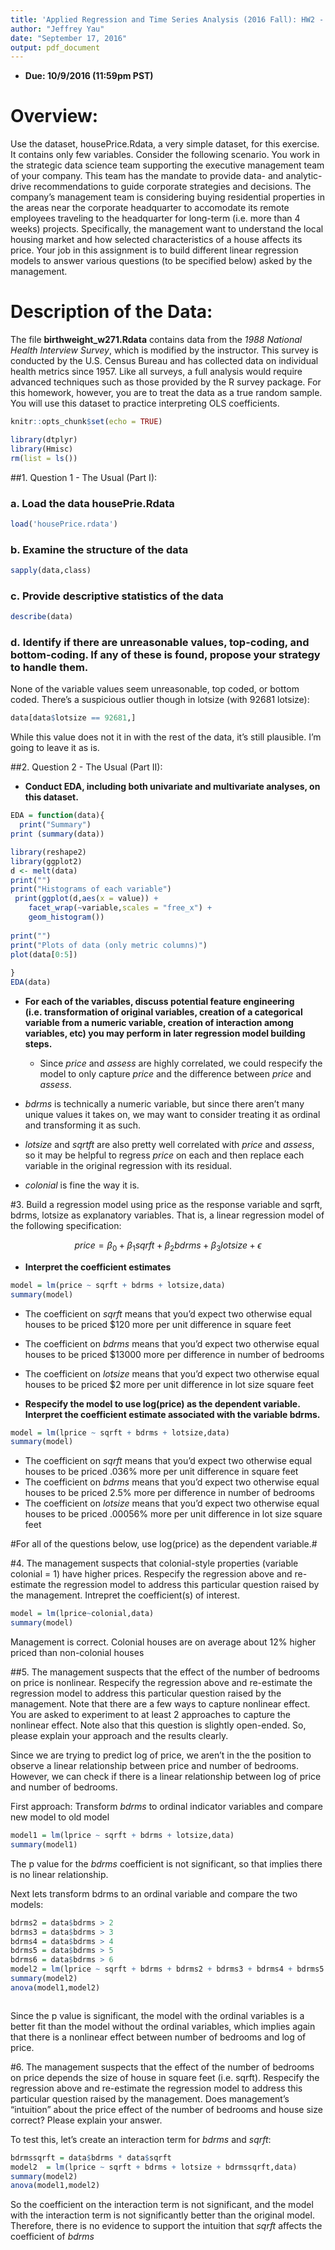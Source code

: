 ```yaml
---
title: 'Applied Regression and Time Series Analysis (2016 Fall): HW2 - Week 4'
author: "Jeffrey Yau"
date: "September 17, 2016"
output: pdf_document
---
```



* $\textbf{Due: 10/9/2016 (11:59pm PST)}$

# Overview:
Use the dataset, housePrice.Rdata, a very simple dataset, for this exercise. It contains only few variables.
Consider the following scenario. You work in the strategic data science team supporting the executive management team of your company. This team has the mandate to provide data- and analytic-drive recommendations to guide corporate strategies and decisions. The company's management team is considering buying residential properties in the areas near the corporate headquarter to accomodate its remote employees traveling to the headquarter for long-term (i.e. more than 4 weeks) projects.
Specifically, the management want to understand the local housing market and how selected characteristics of a house affects its price. Your job in this assignment is to build different linear regression models to answer various questions (to be specified below) asked by the management.

# Description of the Data:
The file $\textbf{birthweight\_w271.Rdata}$ contains data from the $\textit{1988 National Health Interview Survey}$, which is modified by the instructor.  This survey is conducted by the U.S. Census Bureau and has collected data on individual health metrics since 1957.  Like all surveys, a full analysis would require advanced techniques such as those provided by the R survey package.  For this homework, however, you are to treat the data as a true random sample.  You will use this dataset to practice interpreting OLS coefficients.

```r
knitr::opts_chunk$set(echo = TRUE)

library(dtplyr)
library(Hmisc)
rm(list = ls())

```


##1. Question 1 - The Usual (Part I):

### a. Load the data housePrie.Rdata

```r
load('housePrice.rdata')

```

### b. Examine the structure of the data
```r
sapply(data,class)
```

### c. Provide descriptive statistics of the data
```r
describe(data)
```

### d. Identify if there are unreasonable values, top-coding, and bottom-coding. If any of these is found, propose your strategy to handle them.

None of the variable values seem unreasonable, top coded, or bottom coded.  There's a suspicious outlier though in lotsize (with 92681 lotsize):

```r
data[data$lotsize == 92681,]
```

While this value does not it in with the rest of the data, it's still plausible.  I'm going to leave it as is.
 
##2. Question 2 - The Usual (Part II):


  * **Conduct EDA, including both univariate and multivariate analyses, on this dataset.** 

```r
EDA = function(data){
  print("Summary")
print (summary(data))

library(reshape2)
library(ggplot2)
d <- melt(data)
print("")
print("Histograms of each variable")
 print(ggplot(d,aes(x = value)) + 
    facet_wrap(~variable,scales = "free_x") + 
    geom_histogram())
 
print("")
print("Plots of data (only metric columns)")
plot(data[0:5])
 
}
EDA(data)
```


  * **For each of the variables, discuss potential feature engineering (i.e. transformation of original variables, creation of a categorical variable from a numeric variable, creation of interaction among variables, etc) you may perform in later regression model building steps.**
  
    * Since *price* and *assess* are highly correlated, we could respecify the model to only capture *price* and the difference between *price* and *assess*.
  * *bdrms* is technically a numeric variable, but since there aren't many unique values it takes on, we may want to consider treating it as ordinal and transforming it as such.
  * *lotsize* and *sqrtft* are also pretty well correlated with *price* and *assess*, so it may be helpful to regress *price* on each and then replace each variable in the original regression with its residual.
  * *colonial* is fine the way it is.

#3. Build a regression model using price as the response variable and sqrft, bdrms, lotsize as explanatory variables. That is, a linear regression model of the following specification:

$$ price = \beta_0 + \beta_1 sqrft + \beta_2 bdrms + \beta_3 lotsize + \epsilon $$

* **Interpret the coefficient estimates**

```r
model = lm(price ~ sqrft + bdrms + lotsize,data)
summary(model)
```

* The coefficient on *sqrft* means that you'd expect two otherwise equal houses to be priced $120 more per unit difference in square feet
* The coefficient on *bdrms* means that you'd expect two otherwise equal houses to be priced $13000 more per difference in number of bedrooms
* The coefficient on *lotsize* means that you'd expect two otherwise equal houses to be priced $2 more per unit difference in lot size square feet

* **Respecify the model to use log(price) as the dependent variable. Interpret the coefficient estimate associated with the variable bdrms.**

```r
model = lm(lprice ~ sqrft + bdrms + lotsize,data)
summary(model)

```

* The coefficient on *sqrft* means that you'd expect two otherwise equal houses to be priced .036% more per unit difference in square feet
* The coefficient on *bdrms* means that you'd expect two otherwise equal houses to be priced 2.5% more per difference in number of bedrooms
* The coefficient on *lotsize* means that you'd expect two otherwise equal houses to be priced .00056% more per unit difference in lot size square feet

#For all of the questions below, use log(price) as the dependent variable.#

#4. The management suspects that colonial-style properties (variable colonial = 1) have higher prices. Respecify the regression above and re-estimate the regression model to address this particular question raised by the management. Intrepret the coefficient(s) of interest.

```r

model = lm(lprice~colonial,data)
summary(model)

```
 
Management is correct.  Colonial houses are on average about 12% higher priced than non-colonial houses 

##5. The management suspects that the effect of the number of bedrooms on price is nonlinear. Respecify the regression above and re-estimate the regression model to address this particular question raised by the management. Note that there are a few ways to capture nonlinear effect. You are asked to experiment to at least 2 approaches to capture the nonlinear effect. Note also that this question is slightly open-ended. So, please explain your approach and the results clearly.

Since we are trying to predict log of price, we aren't in the the position to observe a linear relationship between price and number of bedrooms.  However, we can check if there is a linear relationship between log of price and number of bedrooms.

First approach: Transform *bdrms* to ordinal indicator variables and compare new model to old model

```r
model1 = lm(lprice ~ sqrft + bdrms + lotsize,data)
summary(model1)
```

The p value for the *bdrms* coefficient is not significant, so that implies there is no linear relationship.

Next lets transform bdrms to an ordinal variable and compare the two models:

```r
bdrms2 = data$bdrms > 2
bdrms3 = data$bdrms > 3
bdrms4 = data$bdrms > 4
bdrms5 = data$bdrms > 5
bdrms6 = data$bdrms > 6
model2 = lm(lprice ~ sqrft + bdrms + bdrms2 + bdrms3 + bdrms4 + bdrms5 + bdrms6  + lotsize,data)
summary(model2)
anova(model1,model2)



```
 
Since the p value is significant, the model with the ordinal variables is a better fit than the model without the ordinal variables, which implies again that there is a nonlinear effect between number of bedrooms and log of price.

#6. The management suspects that the effect of the number of bedrooms on price depends the size of house in square feet (i.e. sqrft).  Respecify the regression above and re-estimate the regression model to address this particular question raised by the management. Does management's "intuition" about the price effect of the number of bedrooms and house size correct? Please explain your answer.

To test this, let's create an interaction term for *bdrms* and *sqrft*:

```r
bdrmssqrft = data$bdrms * data$sqrft
model2  = lm(lprice ~ sqrft + bdrms + lotsize + bdrmssqrft,data)
summary(model2)
anova(model1,model2)

```

So the coefficient on the interaction term is not significant, and the model with the interaction term is not significantly better than the original model.  Therefore, there is no evidence to support the intuition that *sqrft* affects the coefficient of *bdrms*